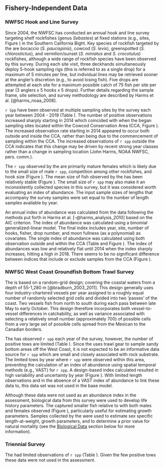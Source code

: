## Fishery-Independent Data

### NWFSC Hook and Line Survey

Since 2004, the NWFSC has conducted an annual hook and line survey targeting shelf rockfishes (genus *Sebastes*) at fixed stations (e.g., sites, Figure \ref{fig:hkl-sites}) in the Southern California Bight. Key species of rockfish targeted by the \gls{s-hkl} are bocaccio (*S. paucispinis*), cowcod (*S. levis*), greenspotted (*S. chlorostictus*), and vermilion/sunset (*S. miniatus* and *S. crocotulus*) rockfishes, although a wide range of rockfish species have been observed by this survey. During each site visit, three deckhands simultaneously deploy 5-hook sampling rigs (this is referred to as a single drop) for a maximum of 5 minutes per line, but individual lines may be retrieved sooner at the angler's discretion (e.g., to avoid losing fish). Five drops are attempted at each site for a maximum possible catch of 75 fish per site per year (3 anglers x 5 hooks x 5 drops). Further details regarding the sample frame, site selection, and survey methodology are described by Harms et al. [@harms_noaa_2008]. 

`r Spp` have been observed at multiple sampling sites by the \Gls{s-hkl} survey each year between 2004 - 2019 (Table \ref{tab:hkl-len}). The number of positive observations increased sharply starting in 2014 which coincided with when the \gls{s-hkl} began sampling sites located within the Cowcod Conservation Area (CCA, Figure \ref{fig:hkl-cca}).  The increased observation rate starting in 2014 appeared to occur both outside and inside the CCA, rather than being due to the commencement of sampling within the CCA. The increased observations of `r spp` outside the CCA indicates that this change may be driven by recent strong year classes rather than a change in sampling location (John Harms, NOAA NWFSC, pers. comm.).    

The `r spp` observed by the \Gls{s-hkl} are primarily mature females which is likely due to the small size of male `r spp`, competition among other rockfishes, and hook size (Figure \ref{fig:hkl-len-data}). The mean size of fish observed by the \Gls{s-hkl} has been relatively stable (Figure \ref{fig:mean-hkl-len-data}). The small size of `r spp` may also make it an inconsistently collected species in this survey, but it was considered worth evaluating an index of abundance. The input sample sizes of lengths that accompany the survey samples were set equal to the number of length samples available by year. 

An annual index of abundance was calculated from the \Gls{s-hkl} data following the methods put forth in Harms et al. [-@harms_analysis_2010] based on the AIC criterion. The index of abundance was calculated using a binomial generalized-linear model. The final index includes year, site, number of hooks, fisher, drop number, and moon fullness (as a polynomial) as covariates.  The single index of abundance was calculated using both observation outside and within the CCA (Table \ref{tab:hkl-index-vals} and Figure \ref{fig:hkl-index}).  The index of abundances was low and relatively flat until 2014 when the index sharply increases, hitting a high in 2018. There seems to be no significant difference between indices that include or exclude samples from the CCA (Figure \ref{fig:mean-hkl-len-data}).



### NWFSC West Coast Groundfish Bottom Trawl Survey

The \gls{s-wcgbt} is based on a random-grid design; covering the coastal waters from a depth of 55-1,280 m [@bradburn_2003_2011]. This design generally uses four industry-chartered vessels per year assigned to a roughly equal number of randomly selected grid cells and divided into two 'passes' of the coast. Two vessels fish from north to south during each pass between late May to early October. This design therefore incorporates both vessel-to-vessel differences in catchability, as well as variance associated with selecting a relatively small number (approximately 700) of possible cells from a very large set of possible cells spread from the Mexican to the Canadian borders.

The \gls{s-wcgbt} has observed `r spp` each year of the survey, however, the number of positive tows are limited (Table \ref{tab:wcgbts-len}). Since the \Gls{s-wcgbt} uses trawl gear to sample sandy bottom areas off the West Coast, it is not expected to be an informative data source for `r spp` which are small and closely associated with rock substrate. The limited tows by year where `r spp` were observed within this area, preventing the calculation of an index of abundance using spatial temporal methods (e.g., VAST) for `r spp`. A design-based index calculated resulted in high variability and uncertainty by year (Figure \ref{fig:wcgbts-dbindex}).  With limited length observations and in the absence of a VAST index of abundance to link these data to, this data set was not used in the base model.
 
Although these data were not used as an abundance index in the assessment, biological data from this survey were used to develop life history parameters.  The \gls{s-wcgbt} captured smaller fish relative to \gls{s-hkl} with both males and females observed (Figure \ref{fig:wcgbts-len-data}), particularly useful for estimating growth parameters. Samples collected by the \gls{s-wcgbt} were used to estimate sex specific length-at-weight, growth parameters, and to determine a prior value for natural mortality (see the [Biological Data](#biological_data) section below for more information).

### Triennial Survey

The \gls{s-tri} had limited observations of `r spp` (Table \ref{tab:tri-len}). Given the few positive tows these data were not used in the assessment. 
